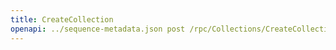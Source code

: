 ---
title: CreateCollection
openapi: ../sequence-metadata.json post /rpc/Collections/CreateCollection
---

